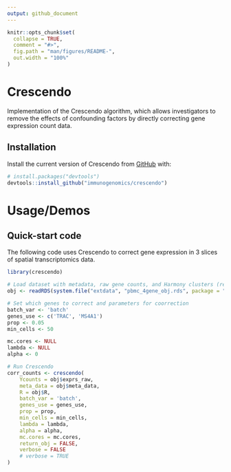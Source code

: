 ```yaml
---
output: github_document
---
```


<!-- README.md is generated from README.Rmd. Please edit that file -->

```r
knitr::opts_chunk$set(
  collapse = TRUE,
  comment = "#>",
  fig.path = "man/figures/README-",
  out.width = "100%"
)
```

# Crescendo

<!-- badges: start -->
<!-- badges: end -->

Implementation of the Crescendo algorithm, which allows investigators to remove the effects of confounding factors by directly correcting gene expression count data.

## Installation

Install the current version of Crescendo from [GitHub](https://github.com/) with:

``` r
# install.packages("devtools")
devtools::install_github("immunogenomics/crescendo")
```

# Usage/Demos

## Quick-start code

The following code uses Crescendo to correct gene expression in 3 slices of spatial transcriptomics data.

```r
library(crescendo)

# Load dataset with metadata, raw gene counts, and Harmony clusters (result from running the Harmony algorithm)
obj <- readRDS(system.file("extdata", "pbmc_4gene_obj.rds", package = "crescendo"))

# Set which genes to correct and parameters for coorrection
batch_var <- 'batch'
genes_use <- c('TRAC', 'MS4A1')
prop <- 0.05
min_cells <- 50

mc.cores <- NULL
lambda <- NULL
alpha <- 0

# Run Crescendo
corr_counts <- crescendo(
    Ycounts = obj$exprs_raw,
    meta_data = obj$meta_data,
    R = obj$R,
    batch_var = 'batch',
    genes_use = genes_use,
    prop = prop,
    min_cells = min_cells,
    lambda = lambda,
    alpha = alpha,
    mc.cores = mc.cores,
    return_obj = FALSE,
    verbose = FALSE
    # verbose = TRUE
)
```
